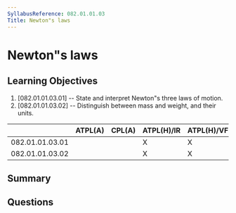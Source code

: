 ```yaml
---
SyllabusReference: 082.01.01.03
Title: Newton"s laws
---
```


# Newton"s laws

## Learning Objectives

1. [082.01.01.03.01] -- State and interpret Newton"s three laws of motion.
2. [082.01.01.03.02] -- Distinguish between mass and weight, and their units.

|                 | ATPL(A) | CPL(A) | ATPL(H)/IR | ATPL(H)/VFR | CPL(H) | IR  | CBIR(A) |
| --------------- | ------- | ------ | ---------- | ----------- | ------ | --- | ------- |
| 082.01.01.03.01 |         |        | X          | X           | X      |     |         |
| 082.01.01.03.02 |         |        | X          | X           | X      |     |         |

## Summary

## Questions
